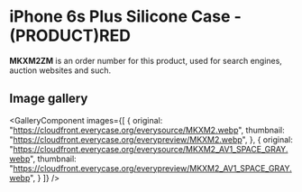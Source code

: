 
# iPhone 6s Plus Silicone Case - (PRODUCT)RED

<Callout type='info' emoji='👉🏻'>**MKXM2ZM** is an order number for this product, used for search engines, auction websites and such.</Callout>

## Image gallery

<GalleryComponent
    images={[
      {
        original: "https://cloudfront.everycase.org/everysource/MKXM2.webp",
        thumbnail: "https://cloudfront.everycase.org/everypreview/MKXM2.webp",
      },
      {
        original: "https://cloudfront.everycase.org/everysource/MKXM2_AV1_SPACE_GRAY.webp",
        thumbnail: "https://cloudfront.everycase.org/everypreview/MKXM2_AV1_SPACE_GRAY.webp",
      }
    ]}
  />
